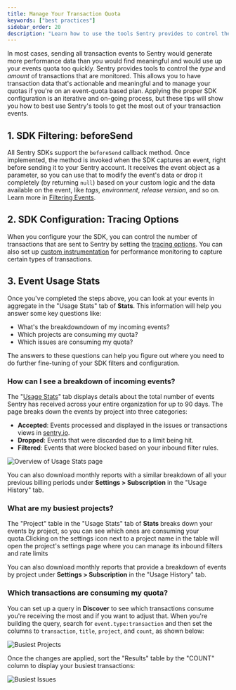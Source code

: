 ```yaml
---
title: Manage Your Transaction Quota
keywords: ["best practices"]
sidebar_order: 20
description: "Learn how to use the tools Sentry provides to control the type and amount of transactions that are monitored."
---
```


In most cases, sending all transaction events to Sentry would generate more performance data than you would find meaningful and would use up your events quota too quickly. Sentry provides tools to control the _type_ and _amount_ of transactions that are monitored. This allows you to have transaction data that's actionable and meaningful and to manage your quotas if you're on an event-quota based plan. Applying the proper SDK configuration is an iterative and on-going process, but these tips will show you how to best use Sentry's tools to get the most out of your transaction events.

## 1. SDK Filtering: beforeSend

All Sentry SDKs support the `beforeSend` callback method. Once implemented, the method is invoked when the SDK captures an event, right before sending it to your Sentry account. It receives the event object as a parameter, so you can use that to modify the event's data or drop it completely (by returning `null`) based on your custom logic and the data available on the event, like _tags_, _environment_, _release version_, and so on. Learn more in [Filtering Events](/platform-redirect/?next=/configuration/filtering/).

## 2. SDK Configuration: Tracing Options

When you configure your the SDK, you can control the number of transactions that are sent to Sentry by setting the [tracing options](/platform-redirect/?next=/configuration/options/#tracing-options). You can also set up [custom instrumentation](/platform-redirect/?next=/performance/instrumentation/custom-instrumentation/) for performance monitoring to capture certain types of transactions.

## 3. Event Usage Stats

Once you've completed the steps above, you can look at your events in aggregate in the "Usage Stats" tab of **Stats**. This information will help you answer some key questions like:

- What's the breakdowndown of my incoming events?
- Which projects are consuming my quota?
- Which issues are consuming my quota?

The answers to these questions can help you figure out where you need to do further fine-tuning of your SDK filters and configuration.

### How can I see a breakdown of incoming events?

The "[Usage Stats](/product/stats/#usage-stats)" tab displays details about the total number of events Sentry has received across your entire organization for up to 90 days. The page breaks down the events by project into three categories:

- **Accepted**: Events processed and displayed in the issues or transactions views in [sentry.io](https://sentry.io).
- **Dropped**: Events that were discarded due to a limit being hit.
- **Filtered**: Events that were blocked based on your inbound filter rules.

![Overview of Usage Stats page](../../stats/usage-stats.png)

You can also download monthly reports with a similar breakdown of all your previous billing periods under **Settings > Subscription** in the "Usage History" tab.

### What are my busiest projects?

The "Project" table in the "Usage Stats" tab of **Stats** breaks down your events by project, so you can see which ones are consuming your quota.Clicking on the settings icon next to a project name in the table will open the project's settings page where you can manage its inbound filters and rate limits

You can also download monthly reports that provide a breakdown of events by project under **Settings > Subscription** in the "Usage History" tab.

### Which transactions are consuming my quota?

<!-- does this make sense for transactions? -->

You can set up a query in **Discover** to see which transactions consume you're receiving the most and if you want to adjust that. When you're building the query, search for `event.type:transaction` and then set the columns to `transaction`, `title`, `project`, and `count`, as shown below:

![Busiest Projects](manage-trans-quota-01.png)

Once the changes are applied, sort the "Results" table by the "COUNT" column to display your busiest transactions:

![Busiest Issues](manage-trans-quota-02.png)
